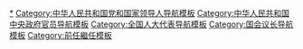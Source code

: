 {{Navbox
|name = 全国人大常委会委员长
|title = [[全国人民代表大会常务委员会委员长]]
|image = {{中华人民共和国国徽|50}}
|list1 = {{Navbox with columns|child
|fullwidth = yes
|colstyle = text-align: center;
|col1 = [[刘少奇]]<br />1954－1959
|col2 = [[朱德|朱　德]]<br />1959－1976
|col3 = [[叶剑英]]<br />1978－1983
|col4 = [[彭真|彭　真]]<br />1983－1988
|col5 = [[万里|万　里]]<br />1988－1993
|col6 = [[乔石|乔　石]]<br />1993－1998
|col7 = [[李鹏|李　鹏]]<br />1998－2003
|col8 = [[吴邦国]]<br />2003－2013
|col9 = [[张德江]]<br />2013－2018
|col10 = [[栗战书]]<br />2018－
}}
}}<noinclude>
[[Category:全国人大常委会委员长|*]]
[[Category:中华人民共和国党和国家领导人导航模板]]
[[Category:中华人民共和国中央政府官员导航模板]]
[[Category:全国人大代表导航模板]]
[[Category:国会议长导航模板]]
[[Category:前任繼任模板]]
</noinclude>
